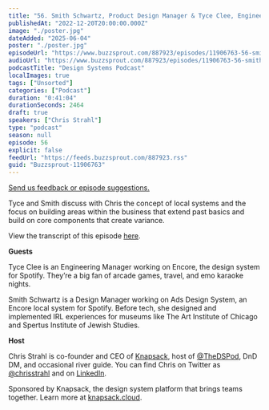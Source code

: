 ```yaml
---
title: "56. Smith Schwartz, Product Design Manager & Tyce Clee, Engineering Manager at Spotify discuss their design system, Encore"
publishedAt: "2022-12-20T20:00:00.000Z"
image: "./poster.jpg"
dateAdded: "2025-06-04"
poster: "./poster.jpg"
episodeUrl: "https://www.buzzsprout.com/887923/episodes/11906763-56-smith-schwartz-product-design-manager-tyce-clee-engineering-manager-at-spotify-discuss-their-design-system-encore.mp3"
audioUrl: "https://www.buzzsprout.com/887923/episodes/11906763-56-smith-schwartz-product-design-manager-tyce-clee-engineering-manager-at-spotify-discuss-their-design-system-encore.mp3"
podcastTitle: "Design Systems Podcast"
localImages: true
tags: ["Unsorted"]
categories: ["Podcast"]
duration: "0:41:04"
durationSeconds: 2464
draft: true
speakers: ["Chris Strahl"]
type: "podcast"
season: null
episode: 56
explicit: false
feedUrl: "https://feeds.buzzsprout.com/887923.rss"
guid: "Buzzsprout-11906763"
---
```

[Send us feedback or episode suggestions.](https://www.buzzsprout.com/twilio/text_messages/887923/open_sms)

Tyce and Smith discuss with Chris the concept of local systems and the focus on building areas within the business that extend past basics and build on core components that create variance. 

View the transcript of this episode [here](https://docs.google.com/document/u/1/d/1W7TBHpIvaTvh8cyaltKB5JnE8KJXU1km/edit?usp=drive_web&ouid=110396693511335010112&rtpof=true).  

**Guests**

Tyce Clee is an Engineering Manager working on Encore, the design system for Spotify. They’re a big fan of arcade games, travel, and emo karaoke nights.

Smith Schwartz is a Design Manager working on Ads Design System, an Encore local system for Spotify. Before tech, she designed and implemented IRL experiences for museums like The Art Institute of Chicago and Spertus Institute of Jewish Studies.  

**Host**

Chris Strahl is co-founder and CEO of [Knapsack](https://www.knapsack.cloud/), host of [@TheDSPod](https://twitter.com/thedspod), DnD DM, and occasional river guide. You can find Chris on Twitter as [@chrisstrahl](https://twitter.com/chrisstrahl) and on [LinkedIn](https://www.linkedin.com/in/chrisstrahl/).

Sponsored by Knapsack, the design system platform that brings teams together. Learn more at [knapsack.cloud](https://www.knapsack.cloud/?utm_source=podcast).

